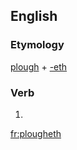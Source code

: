 ==English==

===Etymology===
[[plough]] + [[-eth]]

===Verb===
{{infl|en|verb form}}

# {{archaic third-person singular of|plough}}

[[fr:plougheth]]